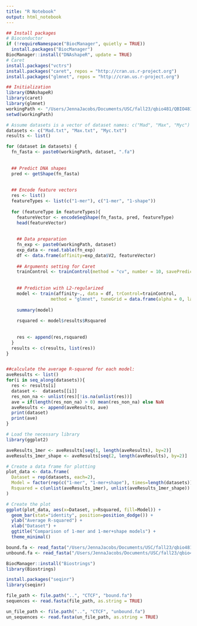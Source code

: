 ```yaml
---
title: "R Notebook"
output: html_notebook
---
```


```r
## Install packages
# Bioconductor
if (!requireNamespace("BiocManager", quietly = TRUE))
  install.packages("BiocManager")
BiocManager::install("DNAshapeR", update = TRUE)
# Caret
install.packages("vctrs")
install.packages("caret", repos = "http://cran.us.r-project.org")
install.packages("glmnet", repos = "http://cran.us.r-project.org")

## Initialization
library(DNAshapeR)
library(caret)
library(glmnet)
workingPath <- "/Users/JennaJacobs/Documents/USC/fall23/qbio481/QBIO481/gcPBM/"
setwd(workingPath)
```

```r
# Assume datasets is a vector of dataset names: c("Mad", "Max", "Myc")
datasets <- c("Mad.txt", "Max.txt", "Myc.txt")
results <- list()

for (dataset in datasets) {
  fn_fasta <- paste0(workingPath, dataset, ".fa")
  
  
  ## Predict DNA shapes
  pred <- getShape(fn_fasta)
  
  
  ## Encode feature vectors
  res <- list()
  featureTypes <- list(c("1-mer"), c("1-mer", "1-shape"))
  
  for (featureType in featureTypes){
    featureVector <- encodeSeqShape(fn_fasta, pred, featureType)
    head(featureVector)
  
  
    ## Data preparation
    fn_exp <- paste0(workingPath, dataset)
    exp_data <- read.table(fn_exp)
    df <- data.frame(affinity=exp_data$V2, featureVector)
  
    ## Arguments setting for Caret
    trainControl <- trainControl(method = "cv", number = 10, savePredictions = TRUE)
  
  
    ## Prediction with L2-regularized
    model <- train(affinity~., data = df, trControl=trainControl, 
                 method = "glmnet", tuneGrid = data.frame(alpha = 0, lambda = c(2^c(-15:15))))
  
    summary(model)
  
    rsquared <- model$results$Rsquared
    
    
    res <- append(res,rsquared)
  }
  results <- c(results, list(res))
}


##calculate the average R-squared for each model:
aveResults <- list()
for(i in seq_along(datasets)){
  res <- results[i]
  dataset <-  datasets[[i]]
  res_non_na <- unlist(res)[!is.na(unlist(res))]
  ave = if(length(res_non_na) > 0) mean(res_non_na) else NaN
  aveResults <- append(aveResults, ave)
  print(dataset)
  print(ave)
}


```

```r
# Load the necessary library
library(ggplot2)

aveResults_1mer <- aveResults[seq(1, length(aveResults), by=2)]
aveResults_1mer_shape <- aveResults[seq(2, length(aveResults), by=2)]

# Create a data frame for plotting
plot_data <- data.frame(
  Dataset = rep(datasets, each=2),
  Model = factor(rep(c("1-mer", "1-mer+shape"), times=length(datasets))),
  Rsquared = c(unlist(aveResults_1mer), unlist(aveResults_1mer_shape))
)

# Create the plot
ggplot(plot_data, aes(x=Dataset, y=Rsquared, fill=Model)) +
  geom_bar(stat="identity", position=position_dodge()) +
  ylab("Average R-squared") +
  xlab("Dataset") +
  ggtitle("Comparison of 1-mer and 1-mer+shape models") +
  theme_minimal()
```
```r
bound.fa <- read_fasta("/Users/JennaJacobs/Documents/USC/fall23/qbio481/QBIO481/CTCF/bound.fa")
unbound.fa <- read_fasta("/Users/JennaJacobs/Documents/USC/fall23/qbio481/QBIO481/CTCF/unbound.fa")
```

```r
BiocManager::install("Biostrings")
library(Biostrings)

install.packages("seqinr")
library(seqinr)

file_path <- file.path("..", "CTCF", "bound.fa")
sequences <- read.fasta(file_path, as.string = TRUE)

un_file_path <- file.path("..", "CTCF", "unbound.fa")
un_sequences <- read.fasta(un_file_path, as.string = TRUE)


```

